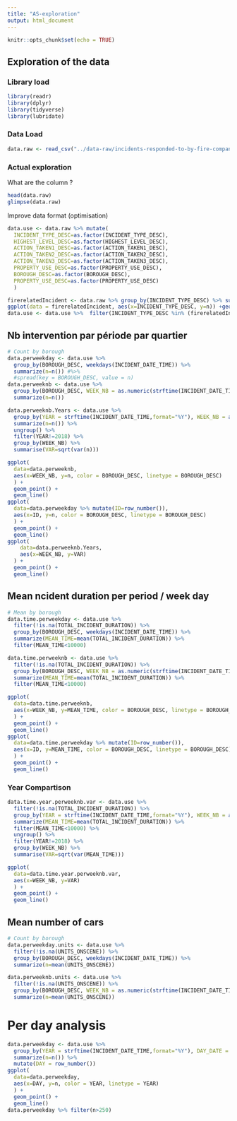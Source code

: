 ```yaml
---
title: "AS-exploration"
output: html_document
---
```


```r
knitr::opts_chunk$set(echo = TRUE)
```

## Exploration of the data

### Library load

```r
library(readr)
library(dplyr)
library(tidyverse)
library(lubridate)
```


### Data Load

```r
data.raw <- read_csv("../data-raw/incidents-responded-to-by-fire-companies.csv")
```

### Actual exploration

What are the column ?
```r
head(data.raw)
glimpse(data.raw)
```


Improve data format (optimisation)

```r
data.use <- data.raw %>% mutate(
  INCIDENT_TYPE_DESC=as.factor(INCIDENT_TYPE_DESC),
  HIGHEST_LEVEL_DESC=as.factor(HIGHEST_LEVEL_DESC),
  ACTION_TAKEN1_DESC=as.factor(ACTION_TAKEN1_DESC),
  ACTION_TAKEN2_DESC=as.factor(ACTION_TAKEN2_DESC),
  ACTION_TAKEN3_DESC=as.factor(ACTION_TAKEN3_DESC),
  PROPERTY_USE_DESC=as.factor(PROPERTY_USE_DESC),
  BOROUGH_DESC=as.factor(BOROUGH_DESC),
  PROPERTY_USE_DESC=as.factor(PROPERTY_USE_DESC)
  )
```

```r
firerelatedIncident <- data.raw %>% group_by(INCIDENT_TYPE_DESC) %>% summarise(n=n()) %>% filter(grepl('fire|smoke', tolower(INCIDENT_TYPE_DESC)) & !grepl('no fire', tolower(INCIDENT_TYPE_DESC))) %>% filter(n>200)
ggplot(data = firerelatedIncident, aes(x=INCIDENT_TYPE_DESC, y=n)) +geom_bar(stat="identity")
data.use <- data.use %>%  filter(INCIDENT_TYPE_DESC %in% (firerelatedIncident %>% pull(INCIDENT_TYPE_DESC)))
```

## Nb intervention par période par quartier

```r
# Count by borough
data.perweekday <- data.use %>% 
  group_by(BOROUGH_DESC, weekdays(INCIDENT_DATE_TIME)) %>% 
  summarize(n=n()) #%>% 
  #spread(key = BOROUGH_DESC, value = n)
data.perweeknb <- data.use %>% 
  group_by(BOROUGH_DESC, WEEK_NB = as.numeric(strftime(INCIDENT_DATE_TIME,format="%W"))) %>%
  summarize(n=n())

data.perweeknb.Years <- data.use %>% 
  group_by(YEAR = strftime(INCIDENT_DATE_TIME,format="%Y"), WEEK_NB = as.numeric(strftime(INCIDENT_DATE_TIME,format="%W"))) %>% 
  summarize(n=n()) %>%
  ungroup() %>% 
  filter(YEAR!=2018) %>% 
  group_by(WEEK_NB) %>%
  summarise(VAR=sqrt(var(n)))
```

```r
ggplot(
  data=data.perweeknb,
  aes(x=WEEK_NB, y=n, color = BOROUGH_DESC, linetype = BOROUGH_DESC)
  ) +
  geom_point() +
  geom_line()
ggplot(
  data=data.perweekday %>% mutate(ID=row_number()),
  aes(x=ID, y=n, color = BOROUGH_DESC, linetype = BOROUGH_DESC)
  ) +
  geom_point() +
  geom_line()
ggplot(
    data=data.perweeknb.Years,
    aes(x=WEEK_NB, y=VAR)
  ) +
  geom_point() +
  geom_line()
```

## Mean ncident duration per period / week day

```r
# Mean by borough
data.time.perweekday <- data.use %>% 
  filter(!is.na(TOTAL_INCIDENT_DURATION)) %>% 
  group_by(BOROUGH_DESC, weekdays(INCIDENT_DATE_TIME)) %>% 
  summarize(MEAN_TIME=mean(TOTAL_INCIDENT_DURATION)) %>% 
  filter(MEAN_TIME<10000)

data.time.perweeknb <- data.use %>%
  filter(!is.na(TOTAL_INCIDENT_DURATION)) %>%
  group_by(BOROUGH_DESC, WEEK_NB = as.numeric(strftime(INCIDENT_DATE_TIME,format="%W"))) %>% 
  summarize(MEAN_TIME=mean(TOTAL_INCIDENT_DURATION)) %>% 
  filter(MEAN_TIME<10000)
```

```r
ggplot(
  data=data.time.perweeknb,
  aes(x=WEEK_NB, y=MEAN_TIME, color = BOROUGH_DESC, linetype = BOROUGH_DESC)
  ) +
  geom_point() +
  geom_line()
ggplot(
  data=data.time.perweekday %>% mutate(ID=row_number()),
  aes(x=ID, y=MEAN_TIME, color = BOROUGH_DESC, linetype = BOROUGH_DESC)
  ) +
  geom_point() +
  geom_line()
```
### Year Compartison

```r
data.time.year.perweeknb.var <- data.use %>%
  filter(!is.na(TOTAL_INCIDENT_DURATION)) %>%
  group_by(YEAR = strftime(INCIDENT_DATE_TIME,format="%Y"), WEEK_NB = as.numeric(strftime(INCIDENT_DATE_TIME,format="%W"))) %>% 
  summarize(MEAN_TIME=mean(TOTAL_INCIDENT_DURATION)) %>% 
  filter(MEAN_TIME<10000) %>% 
  ungroup() %>% 
  filter(YEAR!=2018) %>% 
  group_by(WEEK_NB) %>%
  summarise(VAR=sqrt(var(MEAN_TIME)))
```

```r
ggplot(
  data=data.time.year.perweeknb.var,
  aes(x=WEEK_NB, y=VAR)
  ) +
  geom_point() +
  geom_line()
```


## Mean number of cars

```r
# Count by borough
data.perweekday.units <- data.use %>% 
  filter(!is.na(UNITS_ONSCENE)) %>% 
  group_by(BOROUGH_DESC, weekdays(INCIDENT_DATE_TIME)) %>% 
  summarize(n=mean(UNITS_ONSCENE))

data.perweeknb.units <- data.use %>% 
  filter(!is.na(UNITS_ONSCENE)) %>% 
  group_by(BOROUGH_DESC, WEEK_NB = as.numeric(strftime(INCIDENT_DATE_TIME,format="%W"))) %>%
  summarize(n=mean(UNITS_ONSCENE))
```

# Per day analysis

```r
data.perweekday <- data.use %>%
  group_by(YEAR = strftime(INCIDENT_DATE_TIME,format="%Y"), DAY_DATE = strftime(INCIDENT_DATE_TIME,format="%m-%d")) %>% 
  summarize(n=n()) %>%
  mutate(DAY = row_number())
ggplot(
  data=data.perweekday,
  aes(x=DAY, y=n, color = YEAR, linetype = YEAR)
  ) +
  geom_point() +
  geom_line()
data.perweekday %>% filter(n>250)
```

